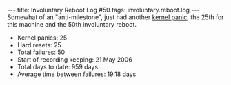 ---
title: Involuntary Reboot Log #50
tags: involuntary.reboot.log
---
Somewhat of an "anti-milestone", just had another [[kernel panic]], the 25th for this machine and the 50th involuntary reboot.

* Kernel panics: 25
* Hard resets: 25
* Total failures: 50
* Start of recording keeping: 21 May 2006
* Total days to date: 959 days
* Average time between failures: 19.18 days
